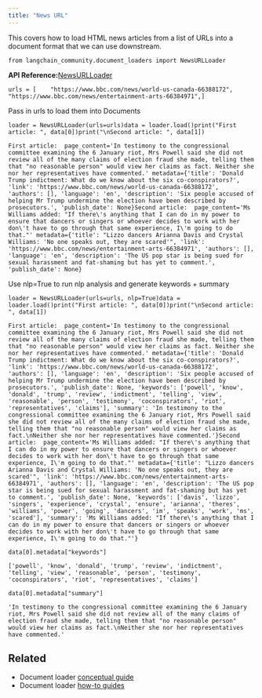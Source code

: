 ```yaml
---
title: "News URL"
---
```


This covers how to load HTML news articles from a list of URLs into a document format that we can use downstream.

```
from langchain_community.document_loaders import NewsURLLoader
```

**API Reference:**[NewsURLLoader](https://python.langchain.com/api_reference/community/document_loaders/langchain_community.document_loaders.news.NewsURLLoader.html)

```
urls = [    "https://www.bbc.com/news/world-us-canada-66388172",    "https://www.bbc.com/news/entertainment-arts-66384971",]
```

Pass in urls to load them into Documents

```
loader = NewsURLLoader(urls=urls)data = loader.load()print("First article: ", data[0])print("\nSecond article: ", data[1])
```

```
First article:  page_content='In testimony to the congressional committee examining the 6 January riot, Mrs Powell said she did not review all of the many claims of election fraud she made, telling them that "no reasonable person" would view her claims as fact. Neither she nor her representatives have commented.' metadata={'title': 'Donald Trump indictment: What do we know about the six co-conspirators?', 'link': 'https://www.bbc.com/news/world-us-canada-66388172', 'authors': [], 'language': 'en', 'description': 'Six people accused of helping Mr Trump undermine the election have been described by prosecutors.', 'publish_date': None}Second article:  page_content='Ms Williams added: "If there\'s anything that I can do in my power to ensure that dancers or singers or whoever decides to work with her don\'t have to go through that same experience, I\'m going to do that."' metadata={'title': "Lizzo dancers Arianna Davis and Crystal Williams: 'No one speaks out, they are scared'", 'link': 'https://www.bbc.com/news/entertainment-arts-66384971', 'authors': [], 'language': 'en', 'description': 'The US pop star is being sued for sexual harassment and fat-shaming but has yet to comment.', 'publish_date': None}
```

Use nlp=True to run nlp analysis and generate keywords + summary

```
loader = NewsURLLoader(urls=urls, nlp=True)data = loader.load()print("First article: ", data[0])print("\nSecond article: ", data[1])
```

```
First article:  page_content='In testimony to the congressional committee examining the 6 January riot, Mrs Powell said she did not review all of the many claims of election fraud she made, telling them that "no reasonable person" would view her claims as fact. Neither she nor her representatives have commented.' metadata={'title': 'Donald Trump indictment: What do we know about the six co-conspirators?', 'link': 'https://www.bbc.com/news/world-us-canada-66388172', 'authors': [], 'language': 'en', 'description': 'Six people accused of helping Mr Trump undermine the election have been described by prosecutors.', 'publish_date': None, 'keywords': ['powell', 'know', 'donald', 'trump', 'review', 'indictment', 'telling', 'view', 'reasonable', 'person', 'testimony', 'coconspirators', 'riot', 'representatives', 'claims'], 'summary': 'In testimony to the congressional committee examining the 6 January riot, Mrs Powell said she did not review all of the many claims of election fraud she made, telling them that "no reasonable person" would view her claims as fact.\nNeither she nor her representatives have commented.'}Second article:  page_content='Ms Williams added: "If there\'s anything that I can do in my power to ensure that dancers or singers or whoever decides to work with her don\'t have to go through that same experience, I\'m going to do that."' metadata={'title': "Lizzo dancers Arianna Davis and Crystal Williams: 'No one speaks out, they are scared'", 'link': 'https://www.bbc.com/news/entertainment-arts-66384971', 'authors': [], 'language': 'en', 'description': 'The US pop star is being sued for sexual harassment and fat-shaming but has yet to comment.', 'publish_date': None, 'keywords': ['davis', 'lizzo', 'singers', 'experience', 'crystal', 'ensure', 'arianna', 'theres', 'williams', 'power', 'going', 'dancers', 'im', 'speaks', 'work', 'ms', 'scared'], 'summary': 'Ms Williams added: "If there\'s anything that I can do in my power to ensure that dancers or singers or whoever decides to work with her don\'t have to go through that same experience, I\'m going to do that."'}
```

```
data[0].metadata["keywords"]
```

```
['powell', 'know', 'donald', 'trump', 'review', 'indictment', 'telling', 'view', 'reasonable', 'person', 'testimony', 'coconspirators', 'riot', 'representatives', 'claims']
```

```
data[0].metadata["summary"]
```

```
'In testimony to the congressional committee examining the 6 January riot, Mrs Powell said she did not review all of the many claims of election fraud she made, telling them that "no reasonable person" would view her claims as fact.\nNeither she nor her representatives have commented.'
```

## Related

* Document loader [conceptual guide](/src/oss/concepts/document_loaders)
* Document loader [how-to guides](/src/oss/how_to/#document-loaders)
